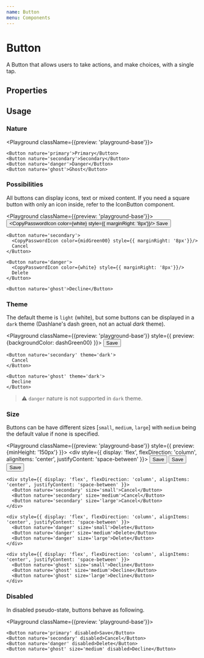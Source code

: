 ```yaml
---
name: Button
menu: Components
---
```



# Button

A Button that allows users to take actions, and make choices, with a single tap.

## Properties

<Props of={Button} />

## Usage

### Nature

<Playground className={{preview: 'playground-base'}}>

    <Button nature='primary'>Primary</Button>
    <Button nature='secondary'>Secondary</Button>
    <Button nature='danger'>Danger</Button>
    <Button nature='ghost'>Ghost</Button>

</Playground>

### Possibilities

All buttons can display icons, text or mixed content. If you need a square button with only an icon inside, refer to the IconButton component.

<Playground className={{preview: 'playground-base'}}>
    <Button nature='primary'>
      <CopyPasswordIcon color={white} style={{ marginRight: '8px'}}/>
      Save
    </Button>

    <Button nature='secondary'>
      <CopyPasswordIcon color={midGreen00} style={{ marginRight: '8px'}}/>
      Cancel
    </Button>

    <Button nature='danger'>
      <CopyPasswordIcon color={white} style={{ marginRight: '8px'}}/>
      Delete
    </Button>

    <Button nature='ghost'>Decline</Button>

</Playground>

### Theme

The default theme is `light` (white), but some buttons can be displayed in a `dark` theme (Dashlane's dash green, not an actual _dark_ theme).

<Playground className={{preview: 'playground-base'}} style={{ preview: {backgroundColor: dashGreen00} }}>
    <Button nature='primary' theme='dark'>
      Save
    </Button>

    <Button nature='secondary' theme='dark'>
      Cancel
    </Button>

    <Button nature='ghost' theme='dark'>
      Decline
    </Button>

</Playground>

> ⚠️ `danger` nature is not supported in `dark` theme.

### Size

Buttons can be have different sizes [`small`, `medium`, `large`] with `medium` being the default value if none is specified.

<Playground className={{preview: 'playground-base'}} style={{ preview: {minHeight: '150px'} }}>
    <div style={{ display: 'flex', flexDirection: 'column', alignItems: 'center', justifyContent: 'space-between' }}>
      <Button nature='primary' size='small'>Save</Button>
      <Button nature='primary' size='medium'>Save</Button>
      <Button nature='primary' size='large'>Save</Button>
    </div>

    <div style={{ display: 'flex', flexDirection: 'column', alignItems: 'center', justifyContent: 'space-between' }}>
      <Button nature='secondary' size='small'>Cancel</Button>
      <Button nature='secondary' size='medium'>Cancel</Button>
      <Button nature='secondary' size='large'>Cancel</Button>
    </div>

    <div style={{ display: 'flex', flexDirection: 'column', alignItems: 'center', justifyContent: 'space-between' }}>
      <Button nature='danger' size='small'>Delete</Button>
      <Button nature='danger' size='medium'>Delete</Button>
      <Button nature='danger' size='large'>Delete</Button>
    </div>

    <div style={{ display: 'flex', flexDirection: 'column', alignItems: 'center', justifyContent: 'space-between' }}>
      <Button nature='ghost' size='small'>Decline</Button>
      <Button nature='ghost' size='medium'>Decline</Button>
      <Button nature='ghost' size='large'>Decline</Button>
    </div>

</Playground>

### Disabled

In disabled pseudo-state, buttons behave as following.

<Playground className={{preview: 'playground-base'}}>

    <Button nature='primary' disabled>Save</Button>
    <Button nature='secondary' disabled>Cancel</Button>
    <Button nature='danger' disabled>Delete</Button>
    <Button nature='ghost' size='medium' disabled>Decline</Button>

</Playground>
